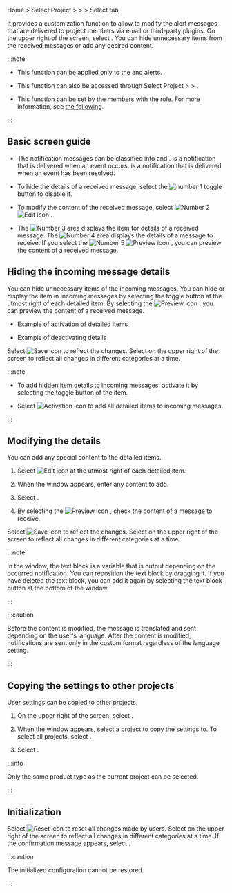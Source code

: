 Home > Select Project > <Cmdname sid="side_event" className="uitext" /> > <Cmdname sid="side_eventSetting" className="uitext" /> > Select <Cmdname sid="metrics" className="uitext" /> tab

It provides a customization function to allow to modify the alert messages that are delivered to project members via email or third-party plugins. On the upper right of the screen, select <Cmdname sid="goto_alertTemplate" className="uitext" />. You can hide unnecessary items from the received messages or add any desired content.

<ImgLang img='notification-set-message.png' desc='알림 메시지 설정' />

:::note

- This function can be applied only to the <Cmdname sid="metrics" className="b600" /> and <Cmdname sid="composite_metrics" className="b600" /> alerts.

- This function can also be accessed through Select Project > <Cmdname sid="side_lab" className="uitext" /> > <Cmdname sid="side_alertTemplate" className="uitext" />.

- This function can be set by the members with the <Cmdname sid="sms_alert_settings" className="b600" /> role. For more information, see [the following](../project/project-structure#project-auth).

:::

## Basic screen guide

<ImgLang img='notification-set-message-main.png' desc='알림 메시지 설정' />

- The notification messages can be classified into <Cmdname sid="OCCURRED" className="occur set-noti" /> and <Cmdname sid="SOLVED" className="resolve set-noti" />. <Cmdname sid="OCCURRED" className="occur set-noti" /> is a notification that is delivered when an event occurs. <Cmdname sid="SOLVED" className="resolve set-noti" /> is a notification that is delivered when an event has been resolved.

- To hide the details of a received message, select the ![number 1](/img/number-01.png) toggle button to disable it.

- To modify the content of the received message, select ![Number 2](/img/number-02.png) ![Edit icon](/img/ico-edit.svg) <Cmdname sid="edit" className="uitext" />.

- The ![Number 3](/img/number-03.png) area displays the item for details of a received message. The ![Number 4](/img/number-04.png) area displays the details of a message to receive. If you select the ![Number 5](/img/number-05.png) ![Preview icon](/img/ico-noti.svg) <Cmdname sid="preview" className="uitext" />, you can preview the content of a received message.

## Hiding the incoming message details

You can hide unnecessary items of the incoming messages. You can hide or display the item in incoming messages by selecting the toggle button at the utmost right of each detailed item. By selecting the ![Preview icon](/img/ico-noti.svg) <Cmdname sid="preview" className="uitext" />, you can preview the content of a received message.

- Example of activation of detailed items

  <ImgLang img='notification-set-message-preview.png' desc='활성화 미리보기' />

- Example of deactivating details

  <ImgLang img='notification-set-message-preview-disabled.png' desc='비활성화 미리보기' />

Select ![Save icon](/img/ic-s-check.svg) <Cmdname sid="save" className="uitext" /> to reflect the changes. Select <Cmdname sid="save_all" className="uitext" /> on the upper right of the screen to reflect all changes in different categories at a time.

:::note

- To add hidden item details to incoming messages, activate it by selecting the toggle button of the item.

- Select ![Activation icon](/img/ic-power.svg) <Cmdname sid="active_all" className="uitext" /> to add all detailed items to incoming messages.

:::

## Modifying the details

You can add any special content to the detailed items. 

1. Select ![Edit icon](/img/ico-edit.svg) <Cmdname sid="edit" className="uitext" /> at the utmost right of each detailed item.

2. When the <Cmdname sid="edit_message" className="uitext" /> window appears, enter any content to add.

   <ImgLang img='notification-set-message-edit.png' desc='메시지 편집' />

3. Select <Cmdname sid="confirm" className="uitext" />.

4. By selecting the ![Preview icon](/img/ico-noti.svg) <Cmdname sid="preview" className="uitext" />, check the content of a message to receive.

   <ImgLang img='notification-set-message-edit-preview.png' desc='메시지 편집' />

Select ![Save icon](/img/ic-s-check.svg) <Cmdname sid="save" className="uitext" /> to reflect the changes. Select <Cmdname sid="save_all" className="uitext" /> on the upper right of the screen to reflect all changes in different categories at a time.

:::note

In the <Cmdname sid="edit_message" className="uitext" /> window, the text block is a variable that is output depending on the occurred notification. You can reposition the text block by dragging it. If you have deleted the text block, you can add it again by selecting the text block button at the bottom of the window.

<ImgLang img='notification-set-message-edit-block.png' desc='메시지 편집' />

:::

:::caution

Before the content is modified, the message is translated and sent depending on the user's language. After the content is modified, notifications are sent only in the custom format regardless of the language setting.

:::

## Copying the settings to other projects

User settings can be copied to other projects. 

1. On the upper right of the screen, select <Cmdname sid="apply_to_other_project" className="uitext" />.

2. When the <Cmdname sid="apply_project" className="uitext" /> window appears, select a project to copy the settings to. To select all projects, select <Cmdname sid="select_all" className="uitext" />.

3. Select <Cmdname sid="apply" className="uitext" />.

:::info

Only the same product type as the current project can be selected.

:::

## Initialization

Select ![Reset icon](/img/ico-reset.svg) <Cmdname sid="initialized" className="uitext" /> to reset all changes made by users. Select <Cmdname sid="alerttemplate_reset_all" className="uitext" /> on the upper right of the screen to reflect all changes in different categories at a time. If the confirmation message appears, select <Cmdname sid="confirm" className="uitext" />.

:::caution

The initialized configuration cannot be restored.

:::
